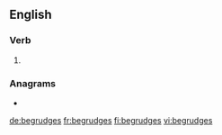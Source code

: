 ==English==

===Verb===
{{head|en|verb form}}

# {{en-third-person singular of|begrudge}}

===Anagrams===
* {{l|en|debuggers}}

[[de:begrudges]]
[[fr:begrudges]]
[[fi:begrudges]]
[[vi:begrudges]]